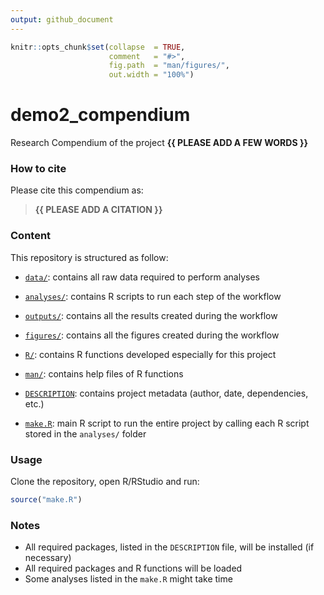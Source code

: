 ```yaml
---
output: github_document
---
```


<!-- README.md is generated from README.Rmd. Please edit that file -->


```r
knitr::opts_chunk$set(collapse  = TRUE,
                      comment   = "#>",
                      fig.path  = "man/figures/",
                      out.width = "100%")
```



# demo2_compendium


<!-- badges: start -->
<!-- badges: end -->


Research Compendium of the project **{{ PLEASE ADD A FEW WORDS }}**



### How to cite

Please cite this compendium as: 

> **{{ PLEASE ADD A CITATION }}**



### Content

This repository is structured as follow:

- [`data/`](https://github.com/jacquetclaire/demo2_compendium/tree/master/data):
contains all raw data required to perform analyses

- [`analyses/`](https://github.com/jacquetclaire/demo2_compendium/tree/master/analyses/):
contains R scripts to run each step of the workflow

- [`outputs/`](https://github.com/jacquetclaire/demo2_compendium/tree/master/outputs):
contains all the results created during the workflow

- [`figures/`](https://github.com/jacquetclaire/demo2_compendium/tree/master/figures):
contains all the figures created during the workflow

- [`R/`](https://github.com/jacquetclaire/demo2_compendium/tree/master/R):
contains R functions developed especially for this project

- [`man/`](https://github.com/jacquetclaire/demo2_compendium/tree/master/man):
contains help files of R functions

- [`DESCRIPTION`](https://github.com/jacquetclaire/demo2_compendium/tree/master/DESCRIPTION):
contains project metadata (author, date, dependencies, etc.)

- [`make.R`](https://github.com/jacquetclaire/demo2_compendium/tree/master/make.R):
main R script to run the entire project by calling each R script stored in the `analyses/` folder



### Usage

Clone the repository, open R/RStudio and run:

```r
source("make.R")
```



### Notes

- All required packages, listed in the `DESCRIPTION` file, will be installed (if necessary)
- All required packages and R functions will be loaded
- Some analyses listed in the `make.R` might take time
